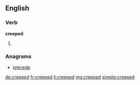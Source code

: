 ==English==

===Verb===
'''creeped'''

# {{past of|creep}}

===Anagrams===
* [[precede#English|precede]]

[[de:creeped]]
[[fr:creeped]]
[[li:creeped]]
[[mg:creeped]]
[[simple:creeped]]